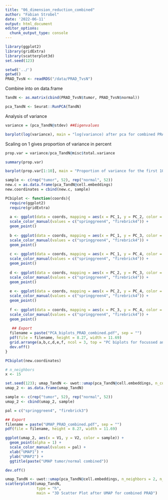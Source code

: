 ```yaml
---
title: "06_dimension_reduction_combined"
author: "Fabian Strobel"
date: '2022-06-11'
output: html_document
editor_options: 
  chunk_output_type: console
---
```


```r
library(ggplot2)
library(gridExtra)
library(scatterplot3d)
set.seed(123)
```

```r
setwd('../')
getwd()
PRAD_TvsN <- readRDS("/data/PRAD_TvsN")
```

Combine into on data.frame
```r
TandN <- as.matrix(cbind(PRAD_TvsN$tumor, PRAD_TvsN$normal))
```

```r
pca_TandN <- Seurat::RunPCA(TandN)
```

Analysis of variance
```r
variance = (pca_TandN@stdev) ##Eigenvalues

barplot(log(variance), main = "log(variance) after pca for combined PRAD dataset", xlab = "PC_i", ylab = "log(variance)")
```

Scaling on 1 gives proportion of variance in percent
```r
prop.var = variance/pca_TandN@misc$total.variance

summary(prop.var)

barplot(prop.var[1:10], main = "Proportion of variance for the first 10 PCs", xlab = "PCs", ylab = "Proportion of variance")
```

```r
sample <- c(rep("tumor", 52), rep("normal", 52))
new.c = as.data.frame(pca_TandN@cell.embeddings)
new.coordinates = cbind(new.c, sample)

PCbiplot <- function(coords){
  require(ggplot2)
  require(gridExtra)
  
  a <- ggplot(data = coords, mapping = aes(x = PC_1, y = PC_2, color = sample)) + 
  scale_color_manual(values = c("springgreen4", "firebrick4")) +
  geom_point()
  
  b <- ggplot(data = coords, mapping = aes(x = PC_1, y = PC_3, color = sample)) + 
  scale_color_manual(values = c("springgreen4", "firebrick4")) +
  geom_point()
  
  c <- ggplot(data = coords, mapping = aes(x = PC_1, y = PC_4, color = sample)) + 
  scale_color_manual(values = c("springgreen4", "firebrick4")) +
  geom_point()
  
  d <- ggplot(data = coords, mapping = aes(x = PC_2, y = PC_3, color = sample)) + 
  scale_color_manual(values = c("springgreen4", "firebrick4")) +
  geom_point()
          
  e <- ggplot(data = coords, mapping = aes(x = PC_2, y = PC_4, color = sample)) + 
  scale_color_manual(values = c("springgreen4", "firebrick4")) +
  geom_point()
  
  f <- ggplot(data = coords, mapping = aes(x = PC_3, y = PC_4, color = sample)) + 
  scale_color_manual(values = c("springgreen4", "firebrick4")) +
  geom_point()
  
   ## Export
  filename = paste("PCA_biplots_PRAD_combined.pdf", sep = "")
  pdf(file = filename, height = 8.27, width = 11.69)
  grid.arrange(a,b,c,d,e,f, ncol = 3, top = "PC biplots for focussed analysis (tumor and normal combined)")
  dev.off()
}

PCbiplot(new.coordinates)
```


```r
# n_neighbors
x <- 15

set.seed(123); umap_TandN <- uwot::umap(pca_TandN@cell.embeddings, n_components = 2, metric = "cosine")
umap_2 <- as.data.frame(umap_TandN)

sample <- c(rep("tumor", 52), rep("normal", 52))
umap_2 <- cbind(umap_2, sample)

pal = c("springgreen4", "firebrick3")

## Export
filename = paste("UMAP_PRAD_combined.pdf", sep = "")
pdf(file = filename, height = 8.27, width = 11.69)

ggplot(umap_2, aes(x = V1, y = V2, color = sample)) + 
  geom_point(alpha = 1) +
  scale_color_manual(values = pal) +
  xlab("UMAP1") +
  ylab("UMAP2") +
  ggtitle(paste("UMAP tumor/normal combined"))

dev.off()
```

```r
umap_TandN <- uwot::umap(pca_TandN@cell.embeddings, n_neighbors = 2, n_components = 3)
scatterplot3d(umap_TandN,
              type = "h",
              main = "3D Scatter Plot after UMAP for combined PRAD")
```
